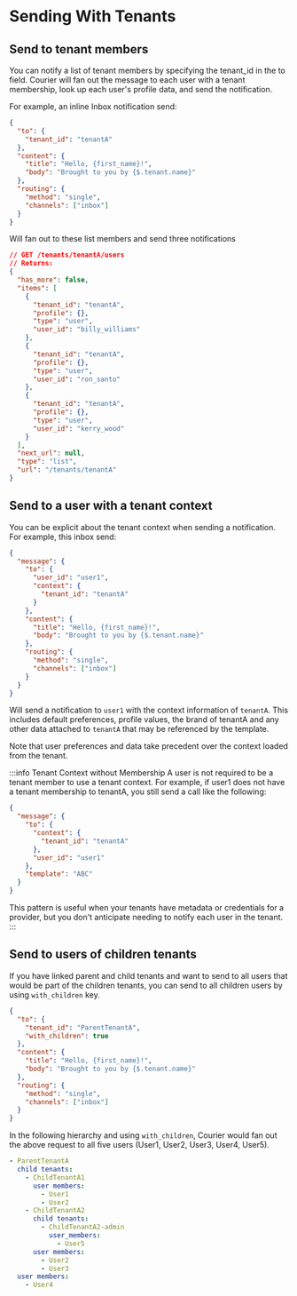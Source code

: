 
# Sending With Tenants

## Send to tenant members

You can notify a list of tenant members by specifying the tenant_id in the to field. Courier will fan out the message to each user with a tenant membership, look up each user's profile data, and send the notification.

For example, an inline Inbox notification send:

```json
{
  "to": {
    "tenant_id": "tenantA"
  },
  "content": {
    "title": "Hello, {first_name}!",
    "body": "Brought to you by {$.tenant.name}"
  },
  "routing": {
    "method": "single",
    "channels": ["inbox"]
  }
}
```

Will fan out to these list members and send three notifications

```json
// GET /tenants/tenantA/users
// Returns:
{
  "has_more": false,
  "items": [
    {
      "tenant_id": "tenantA",
      "profile": {},
      "type": "user",
      "user_id": "billy_williams"
    },
    {
      "tenant_id": "tenantA",
      "profile": {},
      "type": "user",
      "user_id": "ron_santo"
    },
    {
      "tenant_id": "tenantA",
      "profile": {},
      "type": "user",
      "user_id": "kerry_wood"
    }
  ],
  "next_url": null,
  "type": "list",
  "url": "/tenants/tenantA"
}
```

## Send to a user with a tenant context

You can be explicit about the tenant context when sending a notification. For example, this inbox send:

```json
{
  "message": {
    "to": {
      "user_id": "user1",
      "context": {
        "tenant_id": "tenantA"
      }
    },
    "content": {
      "title": "Hello, {first_name}!",
      "body": "Brought to you by {$.tenant.name}"
    },
    "routing": {
      "method": "single",
      "channels": ["inbox"]
    }
  }
}
```

Will send a notification to `user1` with the context information of `tenantA`.
This includes default preferences, profile values, the brand of tenantA
and any other data attached to `tenantA` that may be referenced by the template.

Note that user preferences and data take precedent over the context loaded from
the tenant.

:::info Tenant Context without Membership
A user is not required to be a tenant member to use a tenant context. For example, if user1 does not have a tenant membership to tenantA, you still send a call like the following:

```json
{
  "message": {
    "to": {
      "context": {
        "tenant_id": "tenantA"
      },
      "user_id": "user1"
    },
    "template": "ABC"
  }
}
```

This pattern is useful when your tenants have metadata or credentials for a provider, but you don't anticipate needing to notify each user in the tenant.
:::

## Send to users of children tenants

If you have linked parent and child tenants and want to send to all users that would be part of the children tenants, you can send to all children users by using `with_children` key.

```json
{
  "to": {
    "tenant_id": "ParentTenantA",
    "with_children": true
  },
  "content": {
    "title": "Hello, {first_name}!",
    "body": "Brought to you by {$.tenant.name}"
  },
  "routing": {
    "method": "single",
    "channels": ["inbox"]
  }
}
```

In the following hierarchy and using `with_children`, Courier would fan out the above request to all five users (User1, User2, User3, User4, User5).

```yaml
- ParentTenantA
  child tenants:
    - ChildTenantA1
      user members:
        - User1
        - User2
    - ChildTenantA2
      child tenants:
        - ChildTenantA2-admin
          user_members:
            - User5
      user members:
        - User2
        - User3
  user members:
    - User4
```
